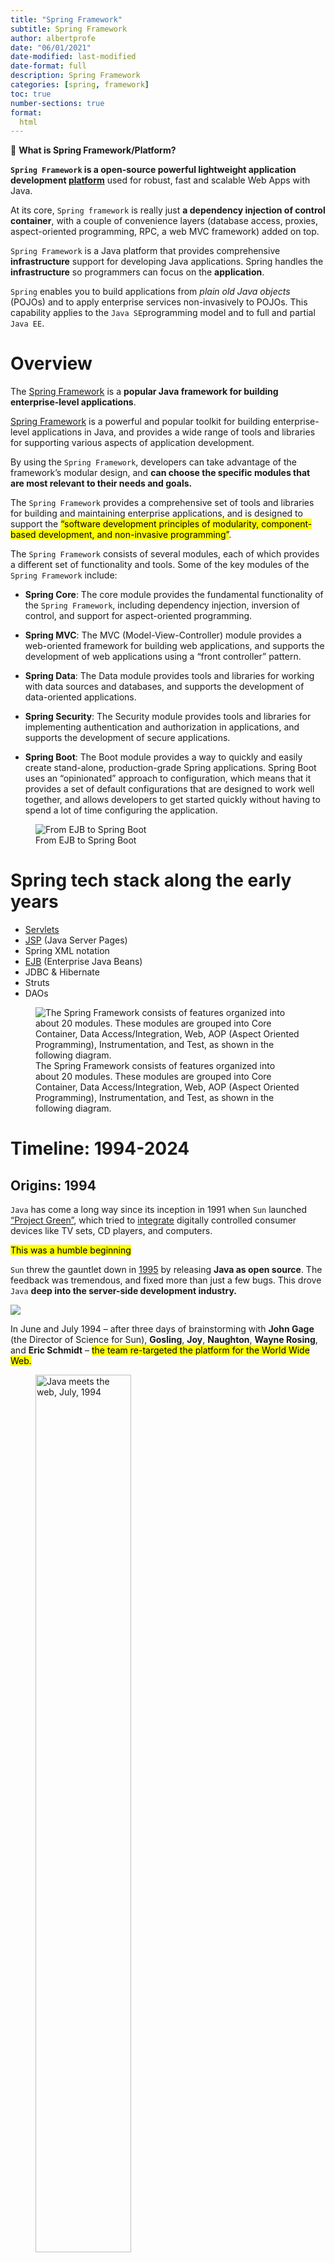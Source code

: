 ```yaml
---
title: "Spring Framework"
subtitle: Spring Framework
author: albertprofe
date: "06/01/2021"
date-modified: last-modified
date-format: full
description: Spring Framework
categories: [spring, framework]
toc: true
number-sections: true
format:
  html
---
```




::: {.summary}
📘 **What is Spring Framework/Platform?**

**`Spring Framework` is a open-source powerful lightweight application development [platform](https://docs.spring.io/spring-framework/docs/3.2.x/spring-framework-reference/html/overview.html){.external target='_blank'}** used for robust, fast and scalable Web Apps with Java.

At its core, `Spring framework` is really just **a dependency injection of control container**, with a couple of convenience layers (database access, proxies, aspect-oriented programming, RPC, a web MVC framework) added on top.

`Spring Framework` is a Java platform that provides comprehensive **infrastructure** support for developing Java applications. Spring handles the **infrastructure** so programmers can focus on the **application**.

`Spring` enables you to build applications from *plain old Java objects* (POJOs) and to apply enterprise services non-invasively to POJOs. This capability applies to the `Java SE `programming model and to full and partial `Java EE`.
:::


# Overview

The [Spring Framework](https://en.wikipedia.org/wiki/Spring_Framework){.external target='_blank'}  is a **popular Java framework for building enterprise-level applications**.


::: {.column-margin}

[Spring Framework](https://en.wikipedia.org/wiki/Spring_Framework){.external target='_blank'} is a powerful and popular toolkit for building enterprise-level applications in Java, and provides a wide range of tools and libraries for supporting various aspects of application development.
:::

::: {.column-margin}
By using the `Spring Framework`, developers can take advantage of the framework's modular design, and **can choose the specific modules that are most relevant to their needs and goals.**
:::


The `Spring Framework` provides a comprehensive set of tools and libraries for building and maintaining enterprise applications, and is designed to support the <mark>"software development principles of modularity, component-based development, and non-invasive programming"</mark>.

The `Spring Framework` consists of several modules, each of which provides a different set of functionality and tools. Some of the key modules of the `Spring Framework` include:

- **Spring Core**: The core module provides the fundamental functionality of the `Spring Framework`, including dependency injection, inversion of control, and support for aspect-oriented programming.

- **Spring MVC**: The MVC (Model-View-Controller) module provides a web-oriented framework for building web applications, and supports the development of web applications using a "front controller" pattern.

- **Spring Data**: The Data module provides tools and libraries for working with data sources and databases, and supports the development of data-oriented applications.

- **Spring Security**: The Security module provides tools and libraries for implementing authentication and authorization in applications, and supports the development of secure applications.

- **Spring Boot**: The Boot module provides a way to quickly and easily create stand-alone, production-grade Spring applications. Spring Boot uses an "opinionated" approach to configuration, which means that it provides a set of default configurations that are designed to work well together, and allows developers to get started quickly without having to spend a lot of time configuring the application.

![From EJB to Spring Boot](/images/springmvc/spring-timeline.png)


# Spring tech stack along the early years

- [Servlets](/spring/spring-servlets.qmd#springs-servlets)
- [JSP](/spring/spring-servlets.qmd#jsp-javaserver-page) (Java Server Pages)
- Spring XML notation
- [EJB](/spring/spring-servlets.qmd#ejb) (Enterprise Java Beans)
- JDBC & Hibernate
- Struts
- DAOs


![The Spring Framework consists of features organized into about 20 modules. These modules are grouped into Core Container, Data Access/Integration, Web, AOP (Aspect Oriented Programming), Instrumentation, and Test, as shown in the following diagram.](/images/springmvc/spring-overview.png)

# Timeline: 1994-2024

## Origins: 1994

`Java` has come a long way since its inception in 1991 when `Sun` launched ["Project Green"](https://www.tech-insider.org/java/research/1998/05-a.html){.external target='_blank'}, which tried to [integrate](https://en.wikipedia.org/wiki/Java_(software_platform)#History){.external target='_blank'} digitally controlled consumer devices like TV sets, CD players, and computers.

<mark>This was a humble beginning</mark>

`Sun` threw the gauntlet down in [1995](https://www.pearsonitcertification.com/articles/article.aspx?p=29786&seqNum=3){.external target='_blank'} by releasing **Java as open source**. The feedback was tremendous, and fixed more than just a few bugs. This drove `Java` **deep into the server-side development industry.**

![](/images/springmvc/servlet-history.png)

In June and July 1994 – after three days of brainstorming with **John Gage** (the Director of Science for Sun), **Gosling**, **Joy**, **Naughton**, **Wayne Rosing**, and **Eric Schmidt** – <mark>the team re-targeted the platform for the World Wide Web.</mark>

![Java meets the web, July, 1994](/images/springmvc/javameetsweb.png){width="60%"}

Together, `servlets` and `JSPs` pages enabled programmers to develop modular, maintainable, scalable, and portable Web applications with Java.

This was between 1994 and 1995. The `Java Servlet API` was first publicly announced at the inaugural [JavaOne](https://en.wikipedia.org/wiki/Jakarta_Servlet#cite_note-12){.external target='_blank'} conference in May 1996. The `Servlet1` [specification](https://web.archive.org/web/20000816161328/http://java.sun.com/javaone/javaone96/pres/ServExt.pdf){.external target='_blank'} was created by **Pavni Diwanji** while she worked at `Sun Microsystems`.

::: {.column-margin}
![Servlet api](/images/springmvc/servlet-api.png)
:::

 
By 1996, <mark>Java had already become popular among developer for its friendly APIs and automated Garbage Collection and was starting to be widely used in back-end systems</mark>.

One problem, however, was that most of these systems needed the same set of standard capabilities – such as `persistence`, `transaction integrity`, and `concurrency control` – which the JDK lacked at that time. That, naturally, led to many home-grown, closed implementations.

**IBM** stepped forward and released the `Enterprise Java Bean (EJB)` specification in **1997**, with the promise that developers could write code in a standard way, with many of the common concerns automatically handled.

That’s how <mark>the first Java framework for the enterprise was born; the specification was later adopted by Sun in 1999 as `EJB 1.0`.</mark>

Fast forward twenty years and `EJB 3.2` is now the subset of the `JavaEE 9` specification.

Those years saw the release of the first incarnation of `Enterprise Java`, but soon after, important technologies joined the mix, such as `Servlets`, `Messaging`, and `Enterprise Java Beans`.

## J2EE: 1999


On paper, `J2EE` was meant to become the standard way of building Java enterprise applications. In other words, it was supposed to be the **game-changer** in terms of overall architecture.

::: {.column-margin}
The platform was known as `Java 2 Platform`, `Enterprise Edition` or `J2EE` from version 1.2, until the name was changed to `Java Platform`, Enterprise Edition or `Java EE` in version 1.5.
:::


Everything sounded quite promising with `J2EE`. However, when it came to actually implementing things using `J2EE`, *everything wasn’t so rosy*. Some of the major problems with `J2EE` were in regards to **EJB or Enterprise Java Beans**.


![If you see the above timeline, Spring started in 2004. Just before that, 2001-2003 was the period during which everyone became fed up with EJB. The launch of Spring coincided with the worst phase in EJB implementation.](/images/springmvc/timeline-jee.png){width=100%}


Due to these problems, there was <mark>discontent among developers with regards to `EJB` and `J2EE`.</mark>

> `EJB` became that bad uncle in the family that you want to avoid because they mess up everything. It basically fell out of favor. That’s when **Spring** came in.

**Rod Johnson**, the [founder](https://en.wikipedia.org/wiki/Rod_Johnson_(programmer)){.external target='_blank'} of `Spring`, started on this journey to create an alternative to `J2EE`. This led to the birth of `Spring Framework`.

However, the guys at `Sun Microsystems` (the creators of Java and J2EE) took note of the rise of `Spring`. They tried to understand the reasons behind the declining popularity of `J2EE`. And they also realized that the `EJB` implementation was the major problem.

So they actually went back and re-engineered `EJB`. In other words, they made it simpler to use. This coincides with `Java EE5` release in 2006. Since then, `J2EE` has steadily improved with every new version.

Practically speaking, at this point of time, both `Spring` and `J2EE` are pretty equal in terms of features. You can basically do the same thing with both the frameworks. However, the `J2EE` folks were slightly slow to solve the problems and the earlier problems with `EJB` had tarnished the image of `J2EE` forever.

It was so late, during this time, `Spring` has gone from strength to strength. It has gathered a tremendous amount of momentum in the industry and the developer community. 

::: {.callout-warning}
## J2EE, Java EE or Jakarta?

`Java EE` was maintained by **Oracle** under the *Java Community Process*.

On September 12, 2017, **Oracle** Corporation announced that it would submit `Java EE` to the **Eclipse** Foundation.

The **Eclipse** top-level project has been named `Eclipse Enterprise for Java` (`EE4J`).

The **Eclipse** Foundation could not agree with **Oracle** over the use of `javax` and Java trademarks.

**Oracle** owns the trademark for the name **"Java"** and the platform was renamed from `Java EE` to `Jakarta EE`
:::

::: {.column-margin}
![](/images/springmvc/j2ee-jakarta.png)
:::


## Spring: 2004

As we have seen, **IBM** set the foundations with `EJB` specifications. So, `Java EE` and `EJB` were the first platforms & specificatios trying to solve the problems around building *enterprise Java applications*.


Then, the `EJB` and `J2EE` specifications/frameworks were to be surpassed by `Spring`.

The first try, before the rise of `Spring`, was written by **Rod Johnson**, who <mark>contributed to the understanding of `J2EE` development practices and with the publication of his book [Expert One-on-One J2EE Design and Development](/books/j2ee.qmd) in October 2002 mean to develop without `EJB`</mark>.

::: {.column-margin}
**Roderick "Rod" Johnson** is an Australian computer specialist who created the Spring Framework and co-founded SpringSource, where he served as CEO until its 2009 acquisition by VMware.


![[Expert One-on-One J2EE Design and Development](/books/j2ee.qmd)](/books/j2ee.jpeg){width="50%"}


In 2011, Johnson became Chairman of Neo4j's Board of Directors. At the JavaOne 2012 it was announced that he joined the Typesafe Inc. Company board of directors. In 2016, he founded Atomist.

:::

`Spring Framework` was indeed influenced by many concepts discussed in **Expert One-on-One J2EE Design and Development**, particularly in terms of addressing the complexities and limitations of `J2EE` development.

`Spring` provided a more lightweight and flexible alternative to the heavy, XML-configured, and often cumbersome `J2EE` frameworks of the time. Besides, it worked flawlessly without `EJB`: more modular, decoupled and with lots of cofiguration options for the users.


The framework was first released under the **Apache 2.0 license in June 2003**. The first production release, `1.0`, was released in March 2004.

The `Spring 1.2.6` framework won a Jolt productivity award and a JAX Innovation Award in 2006.

![Following is the timeline shown about major releases in the history of Spring](/images/springmvc/spring-history.png){width=100%}

[Spring 2.0](https://docs.spring.io/spring-framework/docs/2.5.x/reference/new-in-2.html){.external target='_blank'} introduced in 2006 **support for various annotations for configuration purposes.**


`Spring Framework 4.0` was released in December 2013: Notable improvements in `Spring 4.0` included support for **Java SE (Standard Edition) 8**, Groovy 2, some aspects of Java EE 7, and **WebSocket**.

::: {.column-margin}
`Spring 2.0` was released in October 2006, `Spring 2.5` in November 2007, `Spring 3.0` in December 2009, `Spring 3.1` in December 2011, and Spring `3.2.5` in November 2013.
:::

Over the years, one of the most criticized aspects of the `Spring Framework` was <mark>the complex dependency management handled by massive `XML` configuration files.</mark>

This criticism led to the creation of `Spring Boot`, which opted for annotations instead of XML configurations and simplify the use of the framework.

## Boot: 2014

::: {.callout-note}
## Spring Boot
`Spring Boot` is an open source project part of the `Java Spring Framework` designed </mark>to simplify the creation of stand-alone, production-grade Spring-based applications.</mark>
:::

`Spring Boot` revolutionized **the way production-ready applications were developed, allowing developers to focus more on the application logic rather than spending time on boilerplate code to handle the necessary configurations and dependencies to run the application.**

> `Spring Boot` is used in many large **enterprise** solutions (e.g Netflix, American Express, ESPN, Mobile.de, Wix.com) for the fast building of **massive** applications, especially web-based ones.

`Spring Boot` **was launched in April 2014** [resolving](https://se.ewi.tudelft.nl/desosa2019/chapters/spring-boot/){.external target='_blank'} the problem of complex `XML` configurations by having three notable features that make it both unique and easy to use.

![History of Spring Framework to Boot](/images/springmvc/spring_versions-boot.png){width=60%}


<mark>Due to the power of creating Spring-based applications that can “just run,” Spring Boot’s popularity grew faster</mark>.


## Boot: 2024

**It's been a long ride!**

To sum up where we are now, let's add this extract from [Bootiful Spring Boot in 2024 (part 1)](https://spring.io/blog/2024/03/11/bootiful-spring-boot-in-2024-part-1){.external target='_blank'}.

> I'm of the opinion that there's never been a better time to be a Java and Spring Boot developer. I say that fully aware of where we stand in the span of things today. It's been 21+ years since the earliest releases of the Spring Framework and 11+ years since the earliest releases of Spring Boot.** This year marks 20 years since the Spring Framework and 10 years since Spring Boot**.
> 
> So, when I say there's never been a better time to be a Java and Spring developer, bear in mind **I've been in this for the better part of those decades**. I love Java and the JVM, and I love Spring, and it's been amazing.
>
> But this is the best time. It's never been close. So, let's develop a new application, as always, **by visiting my second favorite place on the internet**, after production, [start.spring.io](start.spring.io){.external target='_blank'}, and we'll see what I mean. Click **Add Dependencies** and choose `Web`, `Spring Data JDBC`, `OpenAI`, `GraalVM Native Support`, `Docker Compose`, `Postgres`, and `Devtools`.

![Spring Boot 1.0 GA Released](/images/springmvc/boot-release-note-2024.png){width=60%}

- [Spring Boot 1.0 GA Released](https://spring.io/blog/2014/04/01/spring-boot-1-0-ga-released){.external target='_blank'}
- [Spring Framework 1.0 Final Released](https://spring.io/blog/2004/03/24/spring-framework-1-0-final-released){.external target='_blank'}
- [Bootiful Spring Boot in 2024 (part 1)](https://spring.io/blog/2024/03/11/bootiful-spring-boot-in-2024-part-1){.external target='_blank'}


# Spring Framework vs. Spring Boot

- The Spring Framework is a comprehensive framework for building and maintaining enterprise-level applications in Java, <mark>while Spring Boot is focused specifically on simplifying the process of creating and deploying stand-alone, production-grade Spring applications.</mark>

- <mark> The Spring Framework provides a flexible and modular approach to configuration</mark>, while **Spring Boot uses an "opinionated" approach** to configuration, which provides a set of default configurations that are designed to work well together.

- The Spring Framework provides a web-oriented framework **called Spring MVC**, while Spring Boot provides a <mark>more integrated approach to web application development</mark>, and includes support for building web applications using a wide range of technologies.

- In general, the Spring Framework and Spring Boot are both useful frameworks for building enterprise-level applications in Java, but have **different scopes**, focus, and approaches to configuration, and may be more or less suitable for different types of projects and goals.

![Table summarizing the differences between the Spring Framework and Spring Boot](/images/springmvc/table-spring-boot.png)

# Releases

- You can always find new version announcements on **Spring-framework**: [Last release](https://github.com/spring-projects/spring-framework/releases){.external target='_blank'}.
- You can always find new version announcements on **Spring-boot**: [Last release](https://github.com/spring-projects/spring-boot/releases){.external target='_blank'}.

::: {.callout-note}

The <mark>stable version</mark> for 2024 wil be [Spring Boot 3.2 Release Notes](https://github.com/spring-projects/spring-boot/wiki/Spring-Boot-3.2-Release-Notes){.external target='_blank'}  if there is not new announcements or major improvements.

Meanwhile, regarding on the milestones current workings (**M3**): [Spring Boot 3.3 Release Notes](https://github.com/spring-projects/spring-boot/wiki/Spring-Boot-3.3-Release-Notes){.external target='_blank'}.
:::

**2024: April (*updated*)**

-  The current stable version, as of April 2024, is **Spring 6.15**.
-  The current stable version, as of April 2024, is **Spring Boot 3.2.4**.

**2023**

- The current stable version, as of September 2023, is **Spring 6.0.1**
- The current stable version, as of September 2023, is **Spring Boot 3.1.3**.

**2022**


- The current stable version, as of December 2022, is **Spring 6.0.2**. 
- The current stable version, as of December 2022, is **Spring Boot 3.0.0**. 
- **Spring Boot 3.0.0** (and therefore the latest Spring Framework 6.0.2) supports Java 19 while also remaining compatible with Java 11 and 8.

# References

- [Spring Framework History: 2002 – Present (Updated 1st Oct 2017)](https://springtutorials.com/spring-framework-history/){.external target='_blank'}
- [Spring And Spring Boot Versions](https://www.marcobehler.com/guides/spring-and-spring-boot-versions){.external target='_blank'}
- [The Rise of Spring Framework](https://progressivecoder.com/the-rise-of-spring-framework/){.external target='_blank'}
- [Spring History: images](https://www.quora.com/What-is-the-history-of-The-Spring-Framework){.external target='_blank'}
- [A Detailed Guide to Enterprise Java Beans w/Code Examples](https://stackify.com/enterprise-java-beans/){.external target='_blank'}

